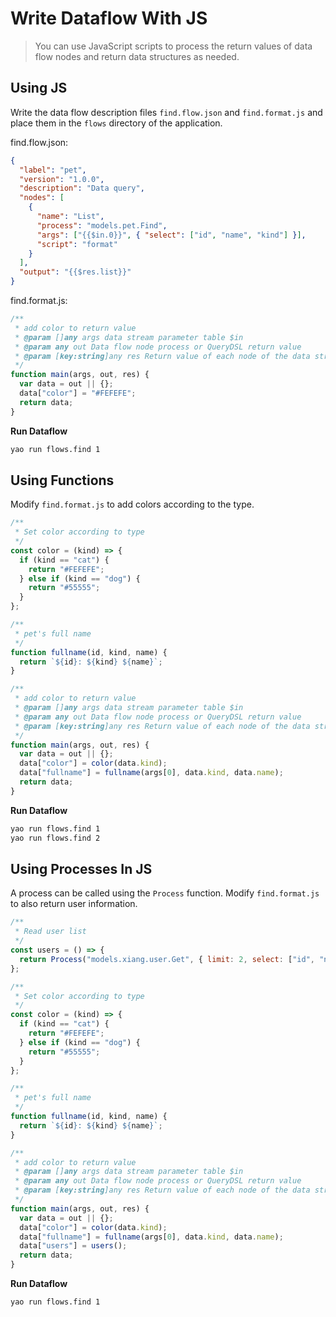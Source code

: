 # Write Dataflow With JS

<blockquote>
  <p>
    You can use JavaScript scripts to process the return values ​​of data flow
    nodes and return data structures as needed.
  </p>
</blockquote>

## Using JS

Write the data flow description files `find.flow.json` and `find.format.js` and place them in the `flows` directory of the application.

<Detail title="View source code">

find.flow.json:

```json
{
  "label": "pet",
  "version": "1.0.0",
  "description": "Data query",
  "nodes": [
    {
      "name": "List",
      "process": "models.pet.Find",
      "args": ["{{$in.0}}", { "select": ["id", "name", "kind"] }],
      "script": "format"
    }
  ],
  "output": "{{$res.list}}"
}
```

find.format.js:

```javascript
/**
 * add color to return value
 * @param []any args data stream parameter table $in
 * @param any out Data flow node process or QueryDSL return value
 * @param [key:string]any res Return value of each node of the data stream
 */
function main(args, out, res) {
  var data = out || {};
  data["color"] = "#FEFEFE";
  return data;
}
```

</Detail>

**Run Dataflow**

```bash
yao run flows.find 1
```

## Using Functions

Modify `find.format.js` to add colors according to the type.

<Detail title="View source code">

```javascript
/**
 * Set color according to type
 */
const color = (kind) => {
  if (kind == "cat") {
    return "#FEFEFE";
  } else if (kind == "dog") {
    return "#55555";
  }
};

/**
 * pet's full name
 */
function fullname(id, kind, name) {
  return `${id}: ${kind} ${name}`;
}

/**
 * add color to return value
 * @param []any args data stream parameter table $in
 * @param any out Data flow node process or QueryDSL return value
 * @param [key:string]any res Return value of each node of the data stream
 */
function main(args, out, res) {
  var data = out || {};
  data["color"] = color(data.kind);
  data["fullname"] = fullname(args[0], data.kind, data.name);
  return data;
}
```

</Detail>

**Run Dataflow**

```bash
yao run flows.find 1
yao run flows.find 2
```

## Using Processes In JS

A process can be called using the `Process` function. Modify `find.format.js` to also return user information.

<Detail title="View source code">

```javascript
/**
 * Read user list
 */
const users = () => {
  return Process("models.xiang.user.Get", { limit: 2, select: ["id", "name"] });
};

/**
 * Set color according to type
 */
const color = (kind) => {
  if (kind == "cat") {
    return "#FEFEFE";
  } else if (kind == "dog") {
    return "#55555";
  }
};

/**
 * pet's full name
 */
function fullname(id, kind, name) {
  return `${id}: ${kind} ${name}`;
}

/**
 * add color to return value
 * @param []any args data stream parameter table $in
 * @param any out Data flow node process or QueryDSL return value
 * @param [key:string]any res Return value of each node of the data stream
 */
function main(args, out, res) {
  var data = out || {};
  data["color"] = color(data.kind);
  data["fullname"] = fullname(args[0], data.kind, data.name);
  data["users"] = users();
  return data;
}
```

</Detail>

**Run Dataflow**

```bash
yao run flows.find 1
```

<Div style={{ display: "flex", justifyContent: "space-between" }}>
  <Link
    type="prev"
    title="Query data"
    link="b.Basic%20Features/f.Query%20Data"
  ></Link>
  <Link
    type="next"
    title="Relation of Models"
    link="c.Advanced%20Features/b.Relation%20of%20Models"
  ></Link>
</Div>
